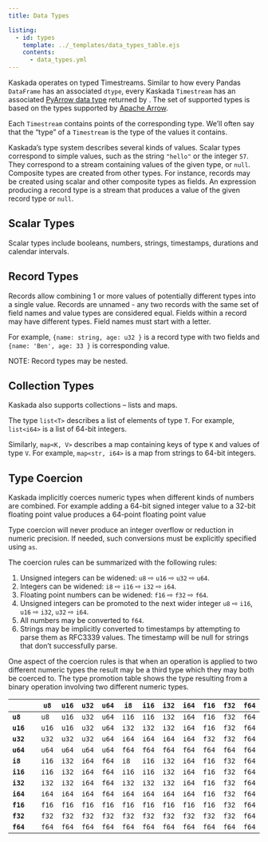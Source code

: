 ```yaml
---
title: Data Types

listing:
  - id: types
    template: ../_templates/data_types_table.ejs
    contents:
      - data_types.yml
---
```


Kaskada operates on typed Timestreams.
Similar to how every Pandas `DataFrame` has an associated `dtype`, every Kaskada `Timestream` has an associated [PyArrow data type](https://arrow.apache.org/docs/python/api/datatypes.html) returned by [](`kaskada.Timestream.data_type`).
The set of supported types is based on the types supported by [Apache Arrow](https://arrow.apache.org/).

Each `Timestream` contains points of the corresponding type.
We'll often say that the "type" of a `Timestream` is the type of the values it contains.

Kaskada's type system describes several kinds of values.
Scalar types correspond to simple values, such as the string `"hello"` or the integer `57`.
They correspond to a stream containing values of the given type, or `null`.
Composite types are created from other types.
For instance, records may be created using scalar and other composite types as fields.
An expression producing a record type is a stream that produces a value of the given record type or `null`.

## Scalar Types

Scalar types include booleans, numbers, strings, timestamps, durations and calendar intervals.

::: {#types}
:::

## Record Types

Records allow combining 1 or more values of potentially different types into a single value.
Records are unnamed - any two records with the same set of field names and value types are considered equal. Fields within a record may have different types.
Field names must start with a letter.

For example, `{name: string, age: u32 }` is a record type with two fields and `{name: 'Ben', age: 33 }` is corresponding value.

NOTE: Record types may be nested.

## Collection Types

Kaskada also supports collections -- lists and maps.

The type `list<T>` describes a list of elements of type `T`.
For example, `list<i64>` is a list of 64-bit integers.

Similarly, `map<K, V>` describes a map containing keys of type `K` and values of type `V`.
For example, `map<str, i64>` is a map from strings to 64-bit integers.

## Type Coercion
Kaskada implicitly coerces numeric types when different kinds of numbers are combined.
For example adding a 64-bit signed integer value to a 32-bit floating point value produces a 64-point floating point value

Type coercion will never produce an integer overflow or reduction in numeric precision.
If needed, such conversions must be explicitly specified using `as`.

The coercion rules can be summarized with the following rules:

1. Unsigned integers can be widened: `u8` ⇨ `u16` ⇨ `u32` ⇨ `u64`.
2. Integers can be widened: `i8` ⇨ `i16` ⇨ `i32` ⇨ `i64`.
3. Floating point numbers can be widened: `f16` ⇨ `f32` ⇨ `f64`.
4. Unsigned integers can be promoted to the next wider integer `u8` ⇨ `i16`, `u16` ⇨ `i32`, `u32` ⇨ `i64`.
5. All numbers may be converted to `f64`.
6. Strings may be implicitly converted to timestamps by attempting to parse them as RFC3339 values.
The timestamp will be null for strings that don't successfully parse.

One aspect of the coercion rules is that when an operation is applied to two different numeric types the result may be a third type which they may both be coerced to.
The type promotion table shows the type resulting from a binary operation involving two different numeric types.

|           |  `u8` | `u16` | `u32` | `u64` | `i8`  | `i16` | `i32` | `i64` | `f16` | `f32` | `f64` |
| --------- | ----- | ----- | ----- | ----- | ----- | ----- | ----- | ----- | ----- | ----- | ----- |
| **`u8`**  |  `u8` | `u16` | `u32` | `u64` | `i16` | `i16` | `i32` | `i64` | `f16` | `f32` | `f64` |
| **`u16`** | `u16` | `u16` | `u32` | `u64` | `i32` | `i32` | `i32` | `i64` | `f16` | `f32` | `f64` |
| **`u32`** | `u32` | `u32` | `u32` | `u64` | `i64` | `i64` | `i64` | `i64` | `f32` | `f32` | `f64` |
| **`u64`** | `u64` | `u64` | `u64` | `u64` | `f64` | `f64` | `f64` | `f64` | `f64` | `f64` | `f64` |
| **`i8`**  | `i16` | `i32` | `i64` | `f64` | `i8`  | `i16` | `i32` | `i64` | `f16` | `f32` | `f64` |
| **`i16`** | `i16` | `i32` | `i64` | `f64` | `i16` | `i16` | `i32` | `i64` | `f16` | `f32` | `f64` |
| **`i32`** | `i32` | `i32` | `i64` | `f64` | `i32` | `i32` | `i32` | `i64` | `f16` | `f32` | `f64` |
| **`i64`** | `i64` | `i64` | `i64` | `f64` | `i64` | `i64` | `i64` | `i64` | `f16` | `f32` | `f64` |
| **`f16`** | `f16` | `f16` | `f16` | `f16` | `f16` | `f16` | `f16` | `f16` | `f16` | `f32` | `f64` |
| **`f32`** | `f32` | `f32` | `f32` | `f32` | `f32` | `f32` | `f32` | `f32` | `f32` | `f32` | `f64` |
| **`f64`** | `f64` | `f64` | `f64` | `f64` | `f64` | `f64` | `f64` | `f64` | `f64` | `f64` | `f64` |